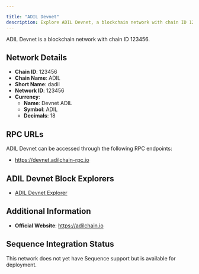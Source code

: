 ```yaml
---

title: "ADIL Devnet"
description: Explore ADIL Devnet, a blockchain network with chain ID 123456. Learn about its native currency, Devnet ADIL, and how to interact with the network.
---
```




ADIL Devnet is a blockchain network with chain ID 123456.

## Network Details

- **Chain ID**: 123456
- **Chain Name**: ADIL
- **Short Name**: dadil
- **Network ID**: 123456
- **Currency**: 
  - **Name**: Devnet ADIL
  - **Symbol**: ADIL
  - **Decimals**: 18

## RPC URLs

ADIL Devnet can be accessed through the following RPC endpoints:

- https://devnet.adilchain-rpc.io

## ADIL Devnet Block Explorers

- [ADIL Devnet Explorer](https://devnet.adilchain-scan.io)

## Additional Information

- **Official Website**: https://adilchain.io

## Sequence Integration Status

This network does not yet have Sequence support but is available for deployment.
